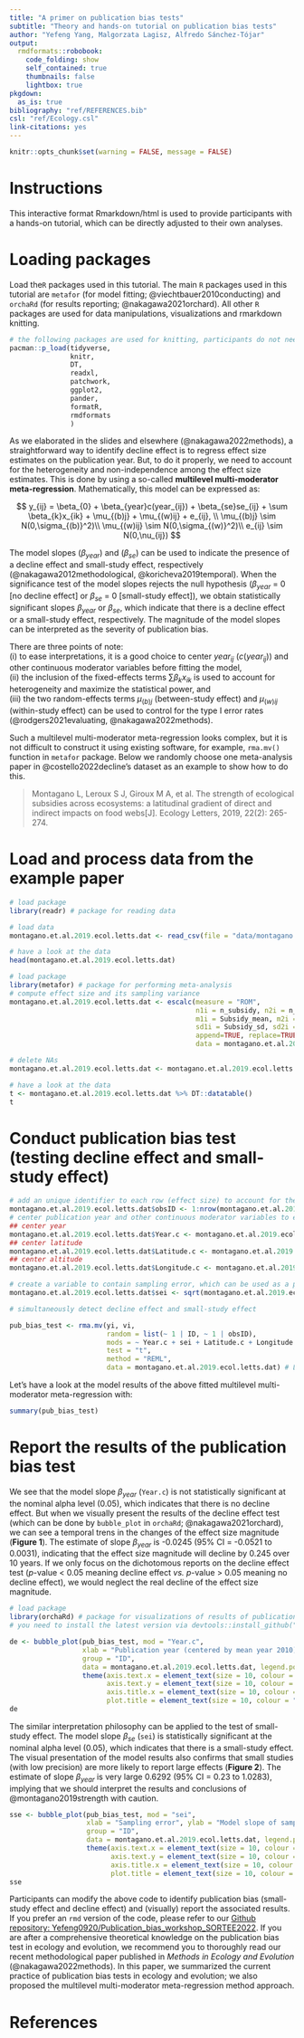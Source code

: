 ---
title: "A primer on publication bias tests"
subtitle: "Theory and hands-on tutorial on publication bias tests"
author: "Yefeng Yang, Malgorzata Lagisz, Alfredo Sánchez-Tójar"
output:
  rmdformats::robobook:
    code_folding: show
    self_contained: true
    thumbnails: false
    lightbox: true
pkgdown:
  as_is: true   
bibliography: "ref/REFERENCES.bib"
csl: "ref/Ecology.csl"
link-citations: yes
---

```{r setup, include=FALSE} 
knitr::opts_chunk$set(warning = FALSE, message = FALSE) 
```

# Instructions  
This interactive format Rmarkdown/html is used to provide participants with a hands-on tutorial, which can be directly adjusted to their own analyses.


# Loading packages  

Load the`R` packages used in this tutorial. The main `R` packages used in this tutorial are `metafor` (for model fitting; @viechtbauer2010conducting) and `orchaRd` (for results reporting; @nakagawa2021orchard). All other `R` packages are used for data manipulations, visualizations and rmarkdown knitting.   

```{r, cache = FALSE}
# the following packages are used for knitting, participants do not need to install and load them
pacman::p_load(tidyverse, 
               knitr,
               DT,
               readxl,
               patchwork,
               ggplot2,
               pander,
               formatR,
               rmdformats
               )
```

As we elaborated in the slides and elsewhere (@nakagawa2022methods), a straightforward way to identify decline effect is to regress effect size estimates on the publication year. But, to do it properly, we need to account for the heterogeneity and non-independence among the effect size estimates. This is done by using a so-called **multilevel multi-moderator meta-regression**. Mathematically, this model can be expressed as:    

$$
y_{ij} = \beta_{0} + \beta_{year}c(year_{ij}) + \beta_{se}se_{ij} + \sum \beta_{k}x_{ik} + \mu_{(b)j} + \mu_{(w)ij} + e_{ij}, \\ \mu_{(b)j} \sim N(0,\sigma_{(b)}^2)\\ \mu_{(w)ij} \sim N(0,\sigma_{(w)}^2)\\ e_{ij} \sim N(0,\nu_{ij})
$$
  
The model slopes ($\beta_{year}$) and ($\beta_{se}$) can be used to indicate the presence of a decline effect and small-study effect, respectively (@nakagawa2012methodological, @koricheva2019temporal). When the significance test of the model slopes rejects the null hypothesis ($\beta_{year}$ = 0 [no decline effect] or $\beta_{se}$ = 0 [small-study effect]), we  obtain statistically significant slopes $\beta_{year}$ or $\beta_{se}$, which indicate that there is a decline effect or a small-study effect, respectively. The magnitude of the model slopes can be interpreted as the severity of publication bias.  

There are three points of note:  
(i) to ease interpretations, it is a good choice to center $year_{ij}$ ($c(year_{ij})$) and other continuous moderator variables before fitting the model,  
(ii) the inclusion of the fixed-effects terms $\sum \beta_{k}x_{ik}$ is used to account for heterogeneity and maximize the statistical power, and   
(iii) the two random-effects terms $\mu_{(b)j}$ (between-study effect) and $\mu_{(w)ij}$ (within-study effect) can be used to control for the type I error rates  (@rodgers2021evaluating, @nakagawa2022methods). 

Such a multilevel multi-moderator meta-regression looks complex, but it is not difficult to construct it using existing software, for example, `rma.mv()` function in `metafor` package. Below we randomly choose one meta-analysis paper in @costello2022decline's dataset as an example to show how to do this.  

> Montagano L, Leroux S J, Giroux M A, et al. The strength of ecological subsidies across ecosystems: a latitudinal gradient of direct and indirect impacts on food webs[J]. Ecology Letters, 2019, 22(2): 265-274.

# Load and process data from the example paper  

```{r}
# load package
library(readr) # package for reading data 

# load data
montagano.et.al.2019.ecol.letts.dat <- read_csv(file = "data/montagano.et.al.2019.ecol.letts.csv")

# have a look at the data
head(montagano.et.al.2019.ecol.letts.dat)

# load package
library(metafor) # package for performing meta-analysis
# compute effect size and its sampling variance
montagano.et.al.2019.ecol.letts.dat <- escalc(measure = "ROM", 
                                              n1i = n_subsidy, n2i = n_nosubsidy,
                                              m1i = Subsidy_mean, m2i = Nosubsidy_mean, 
                                              sd1i = Subsidy_sd, sd2i = Nosubsidy_sd, 
                                              append=TRUE, replace=TRUE, 
                                              data = montagano.et.al.2019.ecol.letts.dat)

# delete NAs
montagano.et.al.2019.ecol.letts.dat <- montagano.et.al.2019.ecol.letts.dat[!is.na(montagano.et.al.2019.ecol.letts.dat$yi) & !is.na(montagano.et.al.2019.ecol.letts.dat$vi), ]

# have a look at the data
t <- montagano.et.al.2019.ecol.letts.dat %>% DT::datatable()
t
```


# Conduct publication bias test (testing decline effect and small-study effect)    

```{r}
# add an unique identifier to each row (effect size) to account for the residual heterogeneity
montagano.et.al.2019.ecol.letts.dat$obsID <- 1:nrow(montagano.et.al.2019.ecol.letts.dat)
# center publication year and other continuous moderator variables to ease interpretation of the results
## center year
montagano.et.al.2019.ecol.letts.dat$Year.c <- montagano.et.al.2019.ecol.letts.dat$Year - mean(montagano.et.al.2019.ecol.letts.dat$Year)
## center latitude
montagano.et.al.2019.ecol.letts.dat$Latitude.c <- montagano.et.al.2019.ecol.letts.dat$Latitude - mean(montagano.et.al.2019.ecol.letts.dat$Latitude)
## center altitude
montagano.et.al.2019.ecol.letts.dat$Longitude.c <- montagano.et.al.2019.ecol.letts.dat$Longitude - mean(montagano.et.al.2019.ecol.letts.dat$Longitude)

# create a variable to contain sampling error, which can be used as a predictor to identify small-study effect
montagano.et.al.2019.ecol.letts.dat$sei <- sqrt(montagano.et.al.2019.ecol.letts.dat$vi)

# simultaneously detect decline effect and small-study effect

pub_bias_test <- rma.mv(yi, vi, 
                        random = list(~ 1 | ID, ~ 1 | obsID),
                        mods = ~ Year.c + sei + Latitude.c + Longitude.c + System + Taxon + Taxon -1,
                        test = "t",
                        method = "REML",
                        data = montagano.et.al.2019.ecol.letts.dat) # Latitude,  Longitude,  System, Taxon and Taxon are moderator variables used in the original paper
```

Let's have a look at the model results of the above fitted multilevel multi-moderator meta-regression with:

```{r}
summary(pub_bias_test)
```

# Report the results of the publication bias test

We see that the model slope $\beta_{year}$ (`Year.c`) is not statistically significant at the nominal alpha level (0.05), which indicates that there is no decline effect. But when we visually present the results of the decline effect test (which can be done by `bubble_plot` in `orchaRd`; @nakagawa2021orchard), we can see a temporal trens in the changes of the effect size magnitude (**Figure 1**). The estimate of slope $\beta_{year}$ is -0.0245 (95% CI = -0.0521 to 0.0031), indicating that the effect size magnitude will decline by 0.245 over 10 years. If we only focus on the dichotomous reports on the decline effect test (*p*-value < 0.05 meaning decline effect *vs.* *p*-value > 0.05 meaning no decline effect), we would neglect the real decline of the effect size magnitude.

```{r decline effect test, fig.cap="Figure 1. Bubble plot showing the relationship between publication year and effect size magnitude "}

# load package
library(orchaRd) # package for visualizations of results of publication bias test 
# you need to install the latest version via devtools::install_github("daniel1noble/orchaRd", force = TRUE, build_vignettes = TRUE)

de <- bubble_plot(pub_bias_test, mod = "Year.c", 
                  xlab = "Publication year (centered by mean year 2010)", ylab = "Model slope of publication year",
                  group = "ID",
                  data = montagano.et.al.2019.ecol.letts.dat, legend.pos = "none") +
                  theme(axis.text.x = element_text(size = 10, colour = "black"),
                        axis.text.y = element_text(size = 10, colour = "black"),
                        axis.title.x = element_text(size = 10, colour = "black"),
                        plot.title = element_text(size = 10, colour = "black"))
de
```

The similar interpretation philosophy can be applied to the test of small-study effect. The model slope $\beta_{se}$ (`sei`) is statistically significant at the nominal alpha level (0.05), which indicates that there is a small-study effect. The visual presentation of the model results also confirms that small studies (with low precision) are more likely to report large effects (**Figure 2**). The estimate of slope $\beta_{year}$ is very large 0.6292 (95% CI = 0.23 to 1.0283), implying that we should interpret the results and conclusions of @montagano2019strength with caution.  

```{r small-study effect, fig.cap="Figure 2. Bubble plot showing the relationship between sampling error (inverse precision) anf effect size magnitude"}
sse <- bubble_plot(pub_bias_test, mod = "sei", 
                   xlab = "Sampling error", ylab = "Model slope of sampling error",
                   group = "ID",
                   data = montagano.et.al.2019.ecol.letts.dat, legend.pos = "none") +
                   theme(axis.text.x = element_text(size = 10, colour = "black"),
                         axis.text.y = element_text(size = 10, colour = "black"),
                         axis.title.x = element_text(size = 10, colour = "black"),
                         plot.title = element_text(size = 10, colour = "black"))
sse
```


Participants can modify the above code to identify publication bias (small-study effect and decline effect) and (visually) report the associated results. If you prefer an `rmd` version of the code, please refer to our [Github repository: Yefeng0920/Publication_bias_workshop_SORTEE2022](https://github.com/Yefeng0920/Publication_bias_workshop_SORTEE2022). If you are after a comprehensive theoretical knowledge on the publication bias test in ecology and evolution, we recommend you to thoroughly read our recent methodological paper published in *Methods in Ecology and Evolution* (@nakagawa2022methods). In this paper, we summarized the current practice of publication bias tests in ecology and evolution; we also proposed the multilevel multi-moderator meta-regression method approach.   

# References
